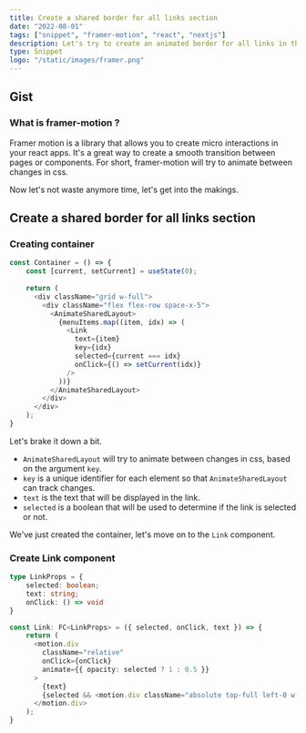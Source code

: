 ```yaml
---
title: Create a shared border for all links section
date: "2022-08-01"
tags: ["snippet", "framer-motion", "react", "nextjs"]
description: Let's try to create an animated border for all links in the page with framer-motion.
type: Snippet
logo: "/static/images/framer.png"
---
```


## Gist

### What is framer-motion ?

Framer motion is a library that allows you to create micro interactions in your react apps. It's a great way to create a smooth transition between pages or components. For short, framer-motion will try to animate between changes in css.

Now let's not waste anymore time, let's get into the makings.

## Create a shared border for all links section

### Creating container

```ts
const Container = () => {
    const [current, setCurrent] = useState(0);
    
    return (
      <div className="grid w-full">
        <div className="flex flex-row space-x-5">
          <AnimateSharedLayout>
            {menuItems.map((item, idx) => (
              <Link
                text={item}
                key={idx}
                selected={current === idx}
                onClick={() => setCurrent(idx)}
              />
            ))}
          </AnimateSharedLayout>
        </div>
      </div>
    );
}
```

Let's brake it down a bit. 

- `AnimateSharedLayout` will try to animate between changes in css, based on the argument ```key```.
- `key` is a unique identifier for each element so that `AnimateSharedLayout` can track changes.
- `text` is the text that will be displayed in the link.
- `selected` is a boolean that will be used to determine if the link is selected or not. 

We've just created the container, let's move on to the `Link` component.

### Create Link component

```ts
type LinkProps = {
    selected: boolean;
    text: string;
    onClick: () => void
}

const Link: FC<LinkProps> = ({ selected, onClick, text }) => {
    return (
      <motion.div
        className="relative"
        onClick={onClick}
        animate={{ opacity: selected ? 1 : 0.5 }}
      >
        {text}
        {selected && <motion.div className="absolute top-full left-0 w-full h-0.5 rounded-2xl bg-red-700" layoutId="underline" />}
      </motion.div>
    );
}
```
